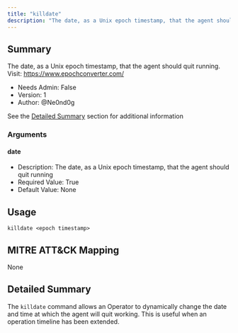 ```yaml
---
title: "killdate"
description: "The date, as a Unix epoch timestamp, that the agent should quit running."
---
```


## Summary

The date, as a Unix epoch timestamp, that the agent should quit running.
Visit: https://www.epochconverter.com/

- Needs Admin: False  
- Version: 1  
- Author: @Ne0nd0g

See the [Detailed Summary](#detailed-summary) section for additional information

### Arguments

#### date

- Description: The date, as a Unix epoch timestamp, that the agent should quit running
- Required Value: True
- Default Value: None

## Usage

```
killdate <epoch timestamp>
```

## MITRE ATT&CK Mapping

None

## Detailed Summary

The `killdate` command allows an Operator to dynamically change the date and time at which the agent will quit working.
This is useful when an operation timeline has been extended.

